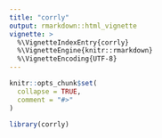 ```yaml
---
title: "corrly"
output: rmarkdown::html_vignette
vignette: >
  %\VignetteIndexEntry{corrly}
  %\VignetteEngine{knitr::rmarkdown}
  %\VignetteEncoding{UTF-8}
---
```


```r
knitr::opts_chunk$set(
  collapse = TRUE,
  comment = "#>"
)
```

```r
library(corrly)
```
